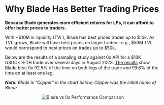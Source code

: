 # Why Blade Has Better Trading Prices

**Because Blade generates more efficient returns for LPs, it can afford to offer better prices to traders.**

With \~$10M in liquidity (TVL), Blade has best prices trades up to $10k. As TVL grows, Blade will have best prices on larger trades--e.g., $50M TVL would correspond to best prices on trades up to $50k.

Below are the results of a sampling study against 0x API for a $10K USDC\<\>ETH trade over several days in August 2023. [The results](https://docs.google.com/presentation/d/1QLYkVzOBrMvy8axKhID_ag0IVEaARIfN/edit#slide=id.p6) show Blade beat 0x 92.5% of the time on both legs of the trade and 99.6% of the time on at least one leg.

_**Note:** Blade is "Clipper" in the chart below; Clipper was the initial name of Blade_

<div align="center">

![Blade vs 0x Performance Comparison](/images/blade/image%20(3).png)

</div>